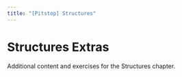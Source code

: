 ```yaml
---
title: "[Pitstop] Structures"
---
```


# Structures Extras

Additional content and exercises for the Structures chapter.

<script async src="https://talk.hyvor.com/embed/embed.js" type="module"></script>
<hyvor-talk-comments
	website-id="13014"
	page-id=""
></hyvor-talk-comments>
